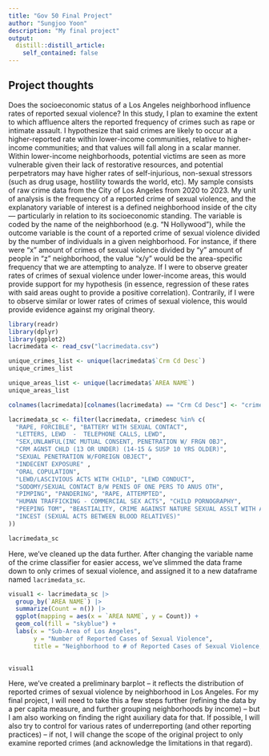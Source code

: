 ```yaml
---
title: "Gov 50 Final Project"
author: "Sungjoo Yoon"
description: "My final project"
output:
  distill::distill_article:
    self_contained: false
---
```




## Project thoughts

Does the socioeconomic status of a Los Angeles neighborhood influence rates of reported sexual violence? In this study, I plan to examine the extent to which affluence alters the reported frequency of crimes such as rape or intimate assault. I hypothesize that said crimes are likely to occur at a higher-reported rate within lower-income communities, relative to higher-income communities; and that values will fall along in a scalar manner. Within lower-income neighborhoods, potential victims are seen as more vulnerable given their lack of restorative resources, and potential perpetrators may have higher rates of self-injurious, non-sexual stressors (such as drug usage, hostility towards the world, etc). My sample consists of raw crime data from the City of Los Angeles from 2020 to 2023. My unit of analysis is the frequency of a reported crime of sexual violence, and the explanatory variable of interest is a defined neighborhood inside of the city — particularly in relation to its socioeconomic standing. The variable is coded by the name of the neighborhood (e.g. “N Hollywood”), while the outcome variable is the count of a reported crime of sexual violence divided by the number of individuals in a given neighborhood. For instance, if there were “x” amount of crimes of sexual violence divided by “y” amount of people in “z” neighborhood, the value “x/y” would be the area-specific frequency that we are attempting to analyze. If I were to observe greater rates of crimes of sexual violence under lower-income areas, this would provide support for my hypothesis (in essence, regression of these rates with said areas ought to provide a positive correlation). Contrarily, if I were to observe similar or lower rates of crimes of sexual violence, this would provide evidence against my original theory. 

```r
library(readr)
library(dplyr)
library(ggplot2)
lacrimedata <- read_csv("lacrimedata.csv")
```

```r
unique_crimes_list <- unique(lacrimedata$`Crm Cd Desc`)
unique_crimes_list

unique_areas_list <- unique(lacrimedata$`AREA NAME`)
unique_areas_list

colnames(lacrimedata)[colnames(lacrimedata) == "Crm Cd Desc"] <- "crimedesc"

lacrimedata_sc <- filter(lacrimedata, crimedesc %in% c(
  "RAPE, FORCIBLE", "BATTERY WITH SEXUAL CONTACT",
  "LETTERS, LEWD  -  TELEPHONE CALLS, LEWD",
  "SEX,UNLAWFUL(INC MUTUAL CONSENT, PENETRATION W/ FRGN OBJ",
  "CRM AGNST CHLD (13 OR UNDER) (14-15 & SUSP 10 YRS OLDER)", 
  "SEXUAL PENETRATION W/FOREIGN OBJECT",
  "INDECENT EXPOSURE" ,
  "ORAL COPULATION", 
  "LEWD/LASCIVIOUS ACTS WITH CHILD", "LEWD CONDUCT", 
  "SODOMY/SEXUAL CONTACT B/W PENIS OF ONE PERS TO ANUS OTH", 
  "PIMPING", "PANDERING", "RAPE, ATTEMPTED", 
  "HUMAN TRAFFICKING - COMMERCIAL SEX ACTS", "CHILD PORNOGRAPHY", 
  "PEEPING TOM", "BEASTIALITY, CRIME AGAINST NATURE SEXUAL ASSLT WITH ANIM", 
  "INCEST (SEXUAL ACTS BETWEEN BLOOD RELATIVES)"
))

lacrimedata_sc
```

Here, we've cleaned up the data further. After changing the variable name of the crime classifier for easier access, we've slimmed the data frame down to only crimes of sexual violence, and assigned it to a new dataframe named `lacrimedata_sc`.

```r
visual1 <- lacrimedata_sc |> 
  group_by(`AREA NAME`) |>
  summarize(Count = n()) |>
  ggplot(mapping = aes(x = `AREA NAME`, y = Count)) + 
  geom_col(fill = "skyblue") + 
  labs(x = "Sub-Area of Los Angeles", 
       y = "Number of Reported Cases of Sexual Violence",
       title = "Neighborhood to # of Reported Cases of Sexual Violence, LA, 2020-2023")
  

visual1
```

Here, we've created a preliminary barplot -- it reflects the distribution of reported crimes of sexual violence by neighborhood in Los Angeles. For my final project, I will need to take this a few steps further (refining the data by a per capita measure, and further grouping neighborhoods by income) -- but I am also working on finding the right auxiliary data for that. If possible, I will also try to control for various rates of underreporting (and other reporting practices) -- if not, I will change the scope of the original project to only examine reported crimes (and acknowledge the limitations in that regard).